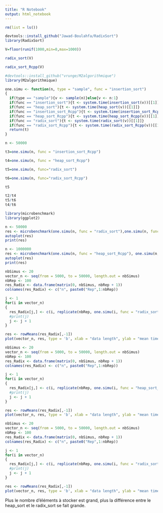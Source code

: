 ```yaml
---
title: "R Notebook"
output: html_notebook
---
```


```r
rm(list = ls())
```

```r
devtools::install_github("Jawad-Boulahfa/RadixSort")
library(RadixSort)
```

```r
V=floor(runif(1000,min=0,max=1000))
```

```r
radix_sort(V)
```

```r
radix_sort_Rcpp(V)
```


```r
#devtools::install_github("vrunge/M2algorithmique")
library(M2algorithmique)
```

```r
one.simu <- function(n, type = "sample", func = "insertion_sort")
{
  if(type == "sample"){v <- sample(n)}else{v <- n:1}
  if(func == "insertion_sort"){t <- system.time(insertion_sort(v))[[1]]}
  if(func == "heap_sort"){t <- system.time(heap_sort(v))[[1]]} 
  if(func == "insertion_sort_Rcpp"){t <- system.time(insertion_sort_Rcpp(v))[[1]]}
  if(func == "heap_sort_Rcpp"){t <- system.time(heap_sort_Rcpp(v))[[1]]}
  if(func == "radix_sort"){t <- system.time(radix_sort(v))[[1]]}
  if(func == "radix_sort_Rcpp"){t <- system.time(radix_sort_Rcpp(v))[[1]]}
  return(t)
}
```

```r
n <- 50000

t3=one.simu(n, func = "insertion_sort_Rcpp")

t4=one.simu(n, func = "heap_sort_Rcpp")

t5=one.simu(n, func="radix_sort")

t6=one.simu(n, func="radix_sort_Rcpp")
```

```r
t5
```

```r
t2/t4
t5/t6
t4/t6
```



```r
library(microbenchmark)
library(ggplot2)
```


```r
n <- 50000
res <- microbenchmark(one.simu(n, func = "radix_sort"),one.simu(n, func = "heap_sort_Rcpp"), one.simu(n, func = "radix_sort_Rcpp"), times = 50)
autoplot(res)
print(res)
```

```r
n <- 1000000
res <- microbenchmark(one.simu(n, func = "heap_sort_Rcpp"), one.simu(n, func = "radix_sort_Rcpp"), times = 50)
autoplot(res)
print(res)
```


```r
nbSimus <- 20
vector_n <- seq(from = 5000, to = 50000, length.out = nbSimus)
nbRep <- 100
res_Radix <- data.frame(matrix(0, nbSimus, nbRep + 1))
colnames(res_Radix) <- c("n", paste0("Rep",1:nbRep))

j <- 1
for(i in vector_n)
{
  res_Radix[j,] <- c(i, replicate(nbRep, one.simu(i, func = "radix_sort")))  
  #print(j)
  j <- j + 1
}

res <- rowMeans(res_Radix[,-1])
plot(vector_n, res, type = 'b', xlab = "data length", ylab = "mean time in seconds")
```


```r
nbSimus <- 20
vector_n <- seq(from = 5000, to = 50000, length.out = nbSimus)
nbRep <- 100
res_Radix <- data.frame(matrix(0, nbSimus, nbRep + 1))
colnames(res_Radix) <- c("n", paste0("Rep",1:nbRep))

j <- 1
for(i in vector_n)
{
  res_Radix[j,] <- c(i, replicate(nbRep, one.simu(i, func = "heap_sort_Rcpp")))  
  #print(j)
  j <- j + 1
}

res <- rowMeans(res_Radix[,-1])
plot(vector_n, res, type = 'b', xlab = "data length", ylab = "mean time in seconds")
```


```r
nbSimus <- 20
vector_n <- seq(from = 5000, to = 50000, length.out = nbSimus)
nbRep <- 100
res_Radix <- data.frame(matrix(0, nbSimus, nbRep + 1))
colnames(res_Radix) <- c("n", paste0("Rep",1:nbRep))

j <- 1
for(i in vector_n)
{
  res_Radix[j,] <- c(i, replicate(nbRep, one.simu(i, func = "radix_sort_Rcpp")))  
  #print(j)
  j <- j + 1
}

res <- rowMeans(res_Radix[,-1])
plot(vector_n, res, type = 'b', xlab = "data length", ylab = "mean time in seconds")
```


Plus le nombre d'éléments à stocker est grand, plus la différence entre le heap_sort et le radix_sort se fait grande.
